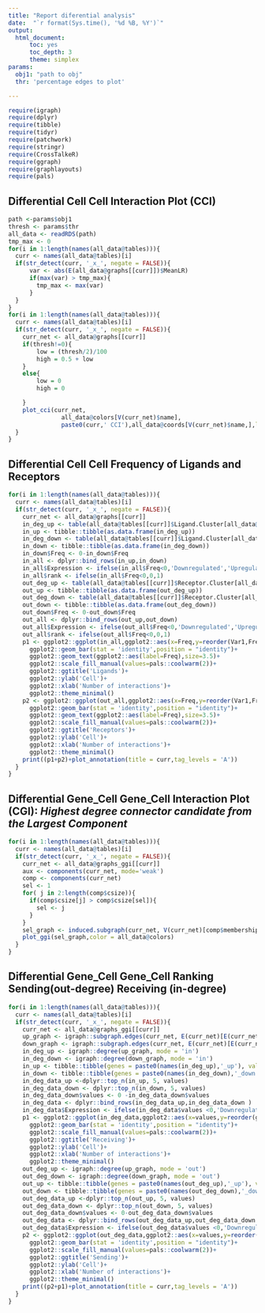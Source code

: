 ```yaml
---
title: "Report diferential analysis"
date:  "`r format(Sys.time(), '%d %B, %Y')`"
output:
  html_document:
      toc: yes
      toc_depth: 3
      theme: simplex
params:
  obj1: "path to obj"
  thr: 'percentage edges to plot'

---
```


```r
require(igraph)
require(dplyr)
require(tibble)
require(tidyr)
require(patchwork)
require(stringr)
require(CrossTalkeR)
require(ggraph)
require(graphlayouts)
require(pals)


```

## Differential Cell Cell Interaction Plot (CCI)

```r
path <-params$obj1
thresh <- params$thr
all_data <- readRDS(path)
tmp_max <- 0
for(i in 1:length(names(all_data@tables))){
  curr <- names(all_data@tables)[i]
  if(str_detect(curr, '_x_', negate = FALSE)){
      var <- abs(E(all_data@graphs[[curr]])$MeanLR)
      if(max(var) > tmp_max){
        tmp_max <- max(var)
      }
  }
}
for(i in 1:length(names(all_data@tables))){
  curr <- names(all_data@tables)[i]
  if(str_detect(curr, '_x_', negate = FALSE)){
    curr_net <- all_data@graphs[[curr]]
    if(thresh!=0){
        low = (thresh/2)/100
        high = 0.5 + low
    }
    else{
        low = 0
        high = 0

    }
    plot_cci(curr_net,
               all_data@colors[V(curr_net)$name],
               paste0(curr,' CCI'),all_data@coords[V(curr_net)$name,],leg=TRUE,low=low,high = high,emax = tmp_max,log = T)
  }
}
```

## Differential Cell Cell Frequency of Ligands and Receptors

```r

for(i in 1:length(names(all_data@tables))){
  curr <- names(all_data@tables)[i]
  if(str_detect(curr, '_x_', negate = FALSE)){
    curr_net <- all_data@graphs[[curr]]
    in_deg_up <- table(all_data@tables[[curr]]$Ligand.Cluster[all_data@tables[[curr]]$MeanLR > 0])
    in_up <- tibble::tibble(as.data.frame(in_deg_up))
    in_deg_down <- table(all_data@tables[[curr]]$Ligand.Cluster[all_data@tables[[curr]]$MeanLR < 0])
    in_down <- tibble::tibble(as.data.frame(in_deg_down))
    in_down$Freq <- 0-in_down$Freq
    in_all <- dplyr::bind_rows(in_up,in_down)
    in_all$Expression <- ifelse(in_all$Freq<0,'Downregulated','Upregulated')
    in_all$rank <- ifelse(in_all$Freq<0,0,1)
    out_deg_up <- table(all_data@tables[[curr]]$Receptor.Cluster[all_data@tables[[curr]]$MeanLR > 0])
    out_up <- tibble::tibble(as.data.frame(out_deg_up))
    out_deg_down <- table(all_data@tables[[curr]]$Receptor.Cluster[all_data@tables[[curr]]$MeanLR < 0])
    out_down <- tibble::tibble(as.data.frame(out_deg_down))
    out_down$Freq <- 0-out_down$Freq
    out_all <- dplyr::bind_rows(out_up,out_down)
    out_all$Expression <- ifelse(out_all$Freq<0,'Downregulated','Upregulated')
    out_all$rank <- ifelse(out_all$Freq<0,0,1)
    p1 <- ggplot2::ggplot(in_all,ggplot2::aes(x=Freq,y=reorder(Var1,Freq*rank),fill=Expression))+
      ggplot2::geom_bar(stat = 'identity',position = "identity")+
      ggplot2::geom_text(ggplot2::aes(label=Freq),size=3.5)+
      ggplot2::scale_fill_manual(values=pals::coolwarm(2))+
      ggplot2::ggtitle('Ligands')+
      ggplot2::ylab('Cell')+
      ggplot2::xlab('Number of interactions')+
      ggplot2::theme_minimal()
    p2 <- ggplot2::ggplot(out_all,ggplot2::aes(x=Freq,y=reorder(Var1,Freq*rank),fill=Expression))+
      ggplot2::geom_bar(stat = 'identity',position = "identity")+
      ggplot2::geom_text(ggplot2::aes(label=Freq),size=3.5)+
      ggplot2::scale_fill_manual(values=pals::coolwarm(2))+
      ggplot2::ggtitle('Receptors')+
      ggplot2::ylab('Cell')+
      ggplot2::xlab('Number of interactions')+
      ggplot2::theme_minimal()
    print((p1+p2)+plot_annotation(title = curr,tag_levels = 'A'))
  }
}
```


## Differential Gene_Cell Gene_Cell Interaction Plot (CGI): *Highest degree connector candidate from the Largest Component*

```r
for(i in 1:length(names(all_data@tables))){
  curr <- names(all_data@tables)[i]
  if(str_detect(curr, '_x_', negate = FALSE)){
    curr_net <- all_data@graphs_ggi[[curr]]
    aux <- components(curr_net, mode='weak')
    comp <- components(curr_net)
    sel <- 1
    for( j in 2:length(comp$csize)){
      if(comp$csize[j] > comp$csize[sel]){
        sel <- j
      }
    }
    sel_graph <- induced.subgraph(curr_net, V(curr_net)[comp$membership==sel])
    plot_ggi(sel_graph,color = all_data@colors)
  }
}
```



## Differential Gene_Cell Gene_Cell Ranking Sending(out-degree) Receiving (in-degree)

```r
for(i in 1:length(names(all_data@tables))){
  curr <- names(all_data@tables)[i]
  if(str_detect(curr, '_x_', negate = FALSE)){
    curr_net <- all_data@graphs_ggi[[curr]]
    up_graph <- igraph::subgraph.edges(curr_net, E(curr_net)[E(curr_net)$MeanLR > 0])
    down_graph <- igraph::subgraph.edges(curr_net, E(curr_net)[E(curr_net)$MeanLR < 0])
    in_deg_up <- igraph::degree(up_graph, mode = 'in')
    in_deg_down <- igraph::degree(down_graph, mode = 'in')
    in_up <- tibble::tibble(genes = paste0(names(in_deg_up),'_up'), values=as.array(in_deg_up))
    in_down <- tibble::tibble(genes = paste0(names(in_deg_down),'_down'), values=as.array(in_deg_down))
    in_deg_data_up <-dplyr::top_n(in_up, 5, values)
    in_deg_data_down <- dplyr::top_n(in_down, 5, values)
    in_deg_data_down$values <- 0 -in_deg_data_down$values
    in_deg_data <- dplyr::bind_rows(in_deg_data_up,in_deg_data_down )
    in_deg_data$Expression <- ifelse(in_deg_data$values <0,'Downregulated','Upregulated')
    p1 <- ggplot2::ggplot(in_deg_data,ggplot2::aes(x=values,y=reorder(genes,values),fill=Expression))+
      ggplot2::geom_bar(stat = 'identity',position = "identity")+
      ggplot2::scale_fill_manual(values=pals::coolwarm(2))+
      ggplot2::ggtitle('Receiving')+
      ggplot2::ylab('Cell')+
      ggplot2::xlab('Number of interactions')+
      ggplot2::theme_minimal()
    out_deg_up <- igraph::degree(up_graph, mode = 'out')
    out_deg_down <- igraph::degree(down_graph, mode = 'out')
    out_up <- tibble::tibble(genes = paste0(names(out_deg_up),'_up'), values=as.array(out_deg_up))
    out_down <- tibble::tibble(genes = paste0(names(out_deg_down),'_down'), values=as.array(out_deg_down))
    out_deg_data_up <-dplyr::top_n(out_up, 5, values)
    out_deg_data_down <- dplyr::top_n(out_down, 5, values)
    out_deg_data_down$values <- 0-out_deg_data_down$values
    out_deg_data <- dplyr::bind_rows(out_deg_data_up,out_deg_data_down )
    out_deg_data$Expression <- ifelse(out_deg_data$values <0,'Downregulated','Upregulated')
    p2 <- ggplot2::ggplot(out_deg_data,ggplot2::aes(x=values,y=reorder(genes,values),fill=Expression))+
      ggplot2::geom_bar(stat = 'identity',position = "identity")+
      ggplot2::scale_fill_manual(values=pals::coolwarm(2))+
      ggplot2::ggtitle('Sending')+
      ggplot2::ylab('Cell')+
      ggplot2::xlab('Number of interactions')+
      ggplot2::theme_minimal()
    print((p2+p1)+plot_annotation(title = curr,tag_levels = 'A'))
  }
}
```
